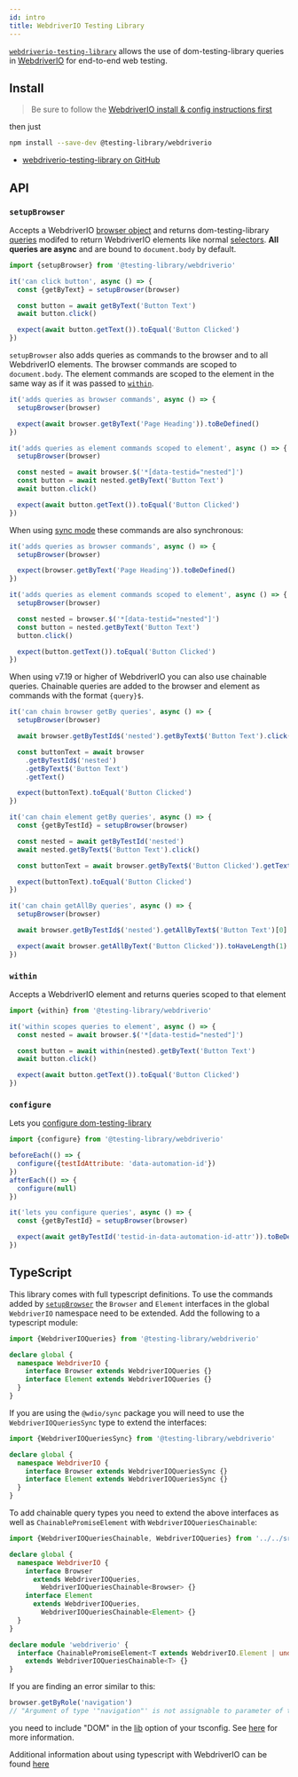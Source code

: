 ```yaml
---
id: intro
title: WebdriverIO Testing Library
---
```


[`webdriverio-testing-library`][gh] allows the use of dom-testing-library
queries in [WebdriverIO](https://webdriver.io/) for end-to-end web testing.

## Install

> Be sure to follow the
> [WebdriverIO install & config instructions first](https://webdriver.io/docs/gettingstarted/)

then just

```bash npm2yarn
npm install --save-dev @testing-library/webdriverio
```

- [webdriverio-testing-library on GitHub][gh]

## API

### `setupBrowser`

Accepts a WebdriverIO [browser object](https://webdriver.io/docs/browserobject)
and returns dom-testing-library [queries](/docs/queries/about.mdx) modifed to return
WebdriverIO elements like normal
[selectors](https://webdriver.io/docs/selectors/). **All queries are async** and
are bound to `document.body` by default.

```javascript
import {setupBrowser} from '@testing-library/webdriverio'

it('can click button', async () => {
  const {getByText} = setupBrowser(browser)

  const button = await getByText('Button Text')
  await button.click()

  expect(await button.getText()).toEqual('Button Clicked')
})
```

`setupBrowser` also adds queries as commands to the browser and to all
WebdriverIO elements. The browser commands are scoped to `document.body`. The
element commands are scoped to the element in the same way as if it was passed
to [`within`](#within).

```javascript
it('adds queries as browser commands', async () => {
  setupBrowser(browser)

  expect(await browser.getByText('Page Heading')).toBeDefined()
})

it('adds queries as element commands scoped to element', async () => {
  setupBrowser(browser)

  const nested = await browser.$('*[data-testid="nested"]')
  const button = await nested.getByText('Button Text')
  await button.click()

  expect(await button.getText()).toEqual('Button Clicked')
})
```

When using [sync mode](https://webdriver.io/docs/sync-vs-async#sync-mode) these
commands are also synchronous:

```javascript
it('adds queries as browser commands', async () => {
  setupBrowser(browser)

  expect(browser.getByText('Page Heading')).toBeDefined()
})

it('adds queries as element commands scoped to element', async () => {
  setupBrowser(browser)

  const nested = browser.$('*[data-testid="nested"]')
  const button = nested.getByText('Button Text')
  button.click()

  expect(button.getText()).toEqual('Button Clicked')
})
```

When using v7.19 or higher of WebdriverIO you can also use chainable queries.
Chainable queries are added to the browser and element as commands with the
format `{query}$`.

```javascript
it('can chain browser getBy queries', async () => {
  setupBrowser(browser)

  await browser.getByTestId$('nested').getByText$('Button Text').click()

  const buttonText = await browser
    .getByTestId$('nested')
    .getByText$('Button Text')
    .getText()

  expect(buttonText).toEqual('Button Clicked')
})

it('can chain element getBy queries', async () => {
  const {getByTestId} = setupBrowser(browser)

  const nested = await getByTestId('nested')
  await nested.getByText$('Button Text').click()

  const buttonText = await browser.getByText$('Button Clicked').getText()

  expect(buttonText).toEqual('Button Clicked')
})

it('can chain getAllBy queries', async () => {
  setupBrowser(browser)

  await browser.getByTestId$('nested').getAllByText$('Button Text')[0].click()

  expect(await browser.getAllByText('Button Clicked')).toHaveLength(1)
})
```

### `within`

Accepts a WebdriverIO element and returns queries scoped to that element

```javascript
import {within} from '@testing-library/webdriverio'

it('within scopes queries to element', async () => {
  const nested = await browser.$('*[data-testid="nested"]')

  const button = await within(nested).getByText('Button Text')
  await button.click()

  expect(await button.getText()).toEqual('Button Clicked')
})
```

### `configure`

Lets you [configure dom-testing-library][config]

```javascript
import {configure} from '@testing-library/webdriverio'

beforeEach(() => {
  configure({testIdAttribute: 'data-automation-id'})
})
afterEach(() => {
  configure(null)
})

it('lets you configure queries', async () => {
  const {getByTestId} = setupBrowser(browser)

  expect(await getByTestId('testid-in-data-automation-id-attr')).toBeDefined()
})
```

## TypeScript

This library comes with full typescript definitions. To use the commands added
by [`setupBrowser`](#setupbrowser) the `Browser` and `Element` interfaces in the
global `WebdriverIO` namespace need to be extended. Add the following to a
typescript module:

```typescript
import {WebdriverIOQueries} from '@testing-library/webdriverio'

declare global {
  namespace WebdriverIO {
    interface Browser extends WebdriverIOQueries {}
    interface Element extends WebdriverIOQueries {}
  }
}
```

If you are using the `@wdio/sync` package you will need to use the
`WebdriverIOQueriesSync` type to extend the interfaces:

```typescript
import {WebdriverIOQueriesSync} from '@testing-library/webdriverio'

declare global {
  namespace WebdriverIO {
    interface Browser extends WebdriverIOQueriesSync {}
    interface Element extends WebdriverIOQueriesSync {}
  }
}
```

To add chainable query types you need to extend the above interfaces as well as
`ChainablePromiseElement` with `WebdriverIOQueriesChainable`:

```typescript
import {WebdriverIOQueriesChainable, WebdriverIOQueries} from '../../src'

declare global {
  namespace WebdriverIO {
    interface Browser
      extends WebdriverIOQueries,
        WebdriverIOQueriesChainable<Browser> {}
    interface Element
      extends WebdriverIOQueries,
        WebdriverIOQueriesChainable<Element> {}
  }
}

declare module 'webdriverio' {
  interface ChainablePromiseElement<T extends WebdriverIO.Element | undefined>
    extends WebdriverIOQueriesChainable<T> {}
}
```

If you are finding an error similar to this:

```typescript
browser.getByRole('navigation')
// "Argument of type '"navigation"' is not assignable to parameter of type 'ByRoleOptions | undefined'."
```

you need to include "DOM" in the
[lib](https://www.typescriptlang.org/tsconfig#lib) option of your tsconfig. See
[here](https://github.com/testing-library/webdriverio-testing-library/issues/22)
for more information.

Additional information about using typescript with WebdriverIO can be found
[here](https://webdriver.io/docs/typescript/)

[config]: ../dom-testing-library/api-configuration.mdx
[gh]: https://github.com/testing-library/webdriverio-testing-library
